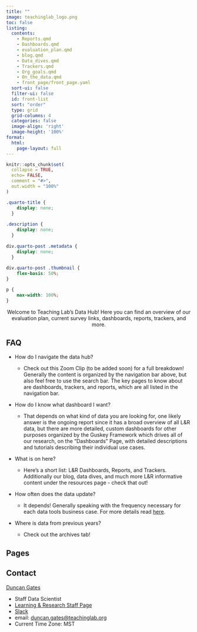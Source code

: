 ```yaml
---
title: ""
image: teachinglab_logo.png
toc: false
listing:
  contents: 
    - Reports.qmd
    - Dashboards.qmd
    - evaluation_plan.qmd
    - blog.qmd
    - Data_dives.qmd
    - Trackers.qmd
    - Org_goals.qmd
    - On_the_data.qmd
    - front_page/front_page.yaml
  sort-ui: false
  filter-ui: false
  id: front-list
  sort: "order"
  type: grid
  grid-columns: 4
  categories: false
  image-align: 'right'
  image-height: '100%'
format:
  html:
    page-layout: full
---
```


```r
knitr::opts_chunk$set(
  collapse = TRUE,
  echo= FALSE,
  comment = "#>",
  out.width = "100%"
)
```

```css
.quarto-title {
    display: none;
  }
  
.description {
    display: none;
  }
  
div.quarto-post .metadata {
    display: none;
  }
  
div.quarto-post .thumbnail {
    flex-basis: 50%;
}

p {
    max-width: 100%;
}

```

<center>Welcome to Teaching Lab’s Data Hub! Here you can find an overview of our evaluation plan, current survey links, dashboards, reports, trackers, and more.</center>

## FAQ

-   How do I navigate the data hub?

    -   Check out this Zoom Clip (to be added soon) for a full breakdown! Generally the content is organized by the navigation bar above, but also feel free to use the search bar. The key pages to know about are dashboards, trackers, and reports, which are all listed in the navigation bar.

-   How do I know what dashboard I want?

    -   That depends on what kind of data you are looking for, one likely answer is the ongoing report since it has a broad overview of all L&R data, but there are more detailed, custom dashboards for other purposes organized by the Guskey Framework which drives all of our research, on the "Dashboards" Page, with detailed descriptions and tutorials describing their individual use cases.

-   What is on here?

    -   Here's a short list: L&R Dashboards, Reports, and Trackers. Additionally our blog, data dives, and much more L&R informative content under the resources page - check that out!

-   How often does the data update?

    -   It depends! Generally speaking with the frequency necessary for each data tools business case. For more details read [here](https://datahub.teachinglab.org/On_the_data.html).

-   Where is data from previous years?

    -   Check out the archives tab!

## Pages

::: {#front-list}
:::

## Contact

[Duncan Gates](https://datahub.teachinglab.org/people/duncan_gates.html)

-   Staff Data Scientist
-   [Learning & Research Staff Page](https://sites.google.com/teachinglab.org/staff-site/learning-research)
-   [Slack](https://teachinglabhq.slack.com/team/U01MRR8KBRU)
-   email: [duncan.gates\@teachinglab.org](mailto:duncan.gates@teachinglab.org){.email}
-   Current Time Zone: MST

